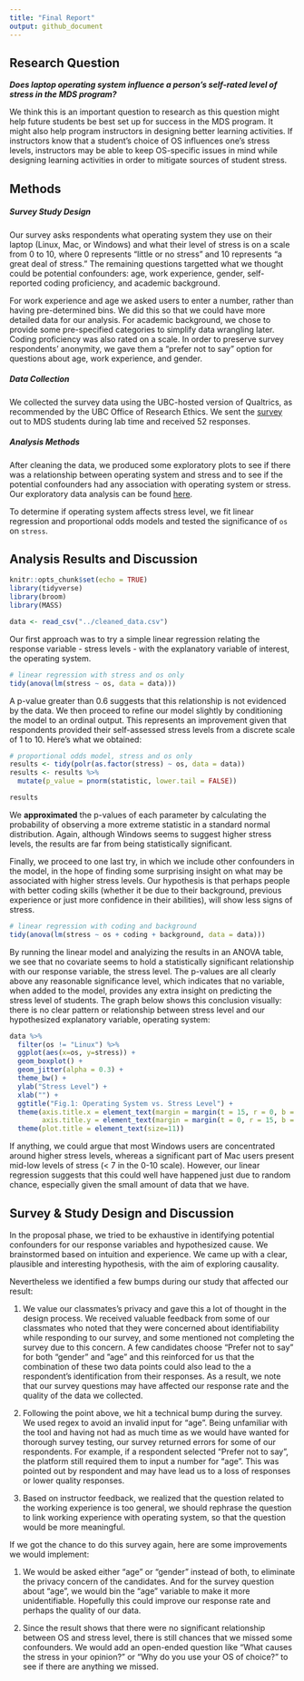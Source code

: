 ```yaml
---
title: "Final Report"
output: github_document
---
```


## Research Question

__*Does laptop operating system influence a person's self-rated level of stress in the MDS program?*__

We think this is an important question to research as this question might help future students be best set up for success in the MDS program. It might also help program instructors in designing better learning activities. If instructors know that a student's choice of OS influences one's stress levels, instructors may be able to keep OS-specific issues in mind while designing learning activities in order to mitigate sources of student stress.

## Methods

##### Survey Study Design

Our survey asks respondents what operating system they use on their laptop (Linux, Mac, or Windows) and  what their level of stress is on a scale from 0 to 10, where 0 represents "little or no stress" and 10 represents "a great deal of stress." The remaining questions targetted what we thought could be potential confounders: age, work experience, gender, self-reported coding proficiency, and academic background. 

For work experience and age we asked users to enter a number, rather than having pre-determined bins. We did this so that we could have more detailed data for our analysis. For academic background, we chose to provide some pre-specified categories to simplify data wrangling later. Coding proficiency was also rated on a scale. In order to preserve survey respondents' anonymity, we gave them a "prefer not to say" option for questions about age, work experience, and gender. 

##### Data Collection  

We collected the survey data using the UBC-hosted version of Qualtrics, as recommended by the UBC Office of Research Ethics. We sent the [survey](https://ubc.ca1.qualtrics.com/jfe/form/SV_5vCjgpmcxJ0faLj) out to MDS students during lab time and received 52 responses. 

##### Analysis Methods

After cleaning the data, we produced some exploratory plots to see if there was a relationship between operating system and stress and to see if the potential confounders had any association with operating system or stress. Our exploratory data analysis can be found [here](https://github.com/UBC-MDS/os_stress_survey/blob/master/doc/eda.md). 

To determine if operating system affects stress level, we fit linear regression and proportional odds models and tested the significance of `os` on `stress`. 

## Analysis Results and Discussion

```r
knitr::opts_chunk$set(echo = TRUE)
library(tidyverse)
library(broom)
library(MASS)

data <- read_csv("../cleaned_data.csv")
```

Our first approach was to try a simple linear regression relating the response variable - stress levels - with the explanatory variable of interest, the operating system.

```r
# linear regression with stress and os only
tidy(anova(lm(stress ~ os, data = data)))
```

A p-value greater than 0.6 suggests that this relationship is not evidenced by the data. We then proceed to refine our model slightly by conditioning the model to an ordinal output. This represents an improvement given that respondents provided their self-assessed stress levels from a discrete scale of 1 to 10. Here's what we obtained:

```r
# proportional odds model, stress and os only
results <- tidy(polr(as.factor(stress) ~ os, data = data))
results <- results %>% 
  mutate(p_value = pnorm(statistic, lower.tail = FALSE))

results
```

We **approximated** the p-values of each parameter by calculating the probability of observing a more extreme statistic in a standard normal distribution. Again, although Windows seems to suggest higher stress levels, the results are far from being statistically significant.

Finally, we proceed to one last try, in which we include other confounders in the model, in the hope of finding some surprising insight on what may be associated with higher stress levels. Our hypothesis is that perhaps people with better coding skills (whether it be due to their background, previous experience or just more confidence in their abilities), will show less signs of stress.

```r
# linear regression with coding and background
tidy(anova(lm(stress ~ os + coding + background, data = data)))
```

By running the linear model and analyizing the results in an ANOVA table, we see that no covariate seems to hold a statistically significant relationship with our response variable, the stress level. The p-values are all clearly above any reasonable significance level, which indicates that no variable, when added to the model, provides any extra insight on predicting the stress level of students. The graph below shows this conclusion visually: there is no clear pattern or relationship between stress level and our hypothesized explanatory variable, operating system:


```r
data %>% 
  filter(os != "Linux") %>% 
  ggplot(aes(x=os, y=stress)) +
  geom_boxplot() +
  geom_jitter(alpha = 0.3) +
  theme_bw() +
  ylab("Stress Level") +
  xlab("") +
  ggtitle("Fig.1: Operating System vs. Stress Level") +
  theme(axis.title.x = element_text(margin = margin(t = 15, r = 0, b = 10, l = 0)),
        axis.title.y = element_text(margin = margin(t = 0, r = 15, b = 0, l = 10)))+
  theme(plot.title = element_text(size=11))
```

If anything, we could argue that most Windows users are concentrated around higher stress levels, whereas a significant part of Mac users present mid-low levels of stress (< 7 in the 0-10 scale). However, our linear regression suggests that this could well have happened just due to random chance, especially given the small amount of data that we have.

## Survey & Study Design and Discussion

In the proposal phase, we tried to be exhaustive in identifying potential confounders for our response variables and hypothesized cause. We brainstormed based on intuition and experience. We came up with a clear, plausible and interesting hypothesis, with the aim of exploring causality.

Nevertheless we identified a few bumps during our study that affected our result:

1. We value our classmates’s privacy and gave this a lot of thought in the design process. We received valuable feedback from some of our classmates who noted that they were concerned about identifiability while responding to our survey, and some mentioned not completing the survey due to this concern. A few candidates choose “Prefer not to say” for both “gender” and ”age” and this reinforced for us that the combination of these two data points could also lead to the a respondent’s identification from their responses. As a result, we note that our survey questions may have affected our response rate and the quality of the data we collected.

2. Following the point above, we hit a technical bump during the survey. We used regex to avoid an invalid input for “age”. Being unfamiliar with the tool and having not had as much time as we would have wanted for thorough survey testing, our survey returned errors for some of our respondents. For example, if a respondent selected “Prefer not to say”, the platform still required them to input a number for “age”. This was pointed out by respondent and may have lead us to a loss of responses or lower quality responses. 

3. Based on instructor feedback, we realized that the question related to the working experience is too general, we should rephrase the question to link working experience with operating system, so that the question would be more meaningful.

If we got the chance to do this survey again, here are some improvements we would implement:

1. We would be asked either “age” or “gender” instead of both, to eliminate the privacy concern of the candidates. And for the survey question about “age”, we would bin the “age” variable to make it more unidentifiable. Hopefully this could improve our response rate and perhaps the quality of our data.

2. Since the result shows that there were no significant relationship between OS and stress level, there is still chances that we missed some confounders. We would add an open-ended question like “What causes the stress in your opinion?” or “Why do you use your OS of choice?” to see if there are anything we missed.
